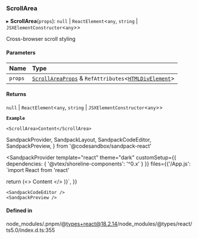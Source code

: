 ### ScrollArea

▸ **ScrollArea**(`props`): `null` \| `ReactElement`\<`any`, `string` \| `JSXElementConstructor`\<`any`\>\>

Cross-browser scroll styling

#### Parameters

| Name    | Type                                                                                                                                                     |
| :------ | :------------------------------------------------------------------------------------------------------------------------------------------------------- |
| `props` | [`ScrollAreaProps`](/components/scroll-area/props.md) & `RefAttributes`\<[`HTMLDivElement`](https://developer.mozilla.org/docs/Web/API/HTMLDivElement)\> |

#### Returns

`null` \| `ReactElement`\<`any`, `string` \| `JSXElementConstructor`\<`any`\>\>

**`Example`**

```tsx copy showLineNumbers filename="example.tsx"
<ScrollArea>Content</ScrollArea>
```

SandpackProvider,
SandpackLayout,
SandpackCodeEditor,
SandpackPreview,
} from '@codesandbox/sandpack-react'

<SandpackProvider
template="react"
theme="dark"
customSetup={{ dependencies: { '@vtex/shoreline-components': '^0.x' } }}
files={{'/App.js': `import React from 'react'

return (<>
<ScrollArea>
Content
</ScrollArea>
</>
)}`,
}}

>   <SandpackLayout>

    <SandpackCodeEditor />
    <SandpackPreview />

  </SandpackLayout>
</SandpackProvider>

#### Defined in

node_modules/.pnpm/@types+react@18.2.14/node_modules/@types/react/ts5.0/index.d.ts:355
